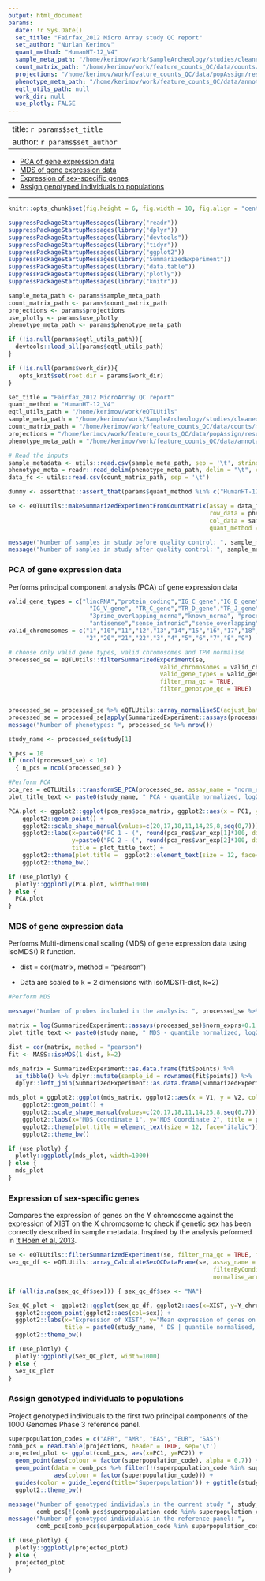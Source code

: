 ```yaml
---
output: html_document
params:
  date: !r Sys.Date()
  set_title: "Fairfax_2012 Micro Array study QC report"
  set_author: "Nurlan Kerimov"
  quant_method: "HumanHT-12_V4"
  sample_meta_path: "/home/kerimov/work/SampleArcheology/studies/cleaned/Fairfax_2012.tsv"
  count_matrix_path: "/home/kerimov/work/feature_counts_QC/data/counts/micro_array/raw/Fairfax_2012.tsv.gz"
  projections: "/home/kerimov/work/feature_counts_QC/data/popAssign/results_Fairfax_2014/new_dataset_scores.profile.adj"
  phenotype_meta_path: "/home/kerimov/work/feature_counts_QC/data/annotations/HumanHT-12_V4_Ensembl_96_phenotype_metadata.tsv.gz"
  eqtl_utils_path: null
  work_dir: null
  use_plotly: FALSE
---
```


---
title: `r params$set_title`
author: `r params$set_author`
---

- [PCA of gene expression data](#pca-of-gene-expression-data)
- [MDS of gene expression data](#mds-of-gene-expression-data)
- [Expression of sex-specific genes](#expression-of-sex-specific-genes)
- [Assign genotyped individuals to populations](#assign-genotyped-individuals-to-populations)

***
```r
knitr::opts_chunk$set(fig.height = 6, fig.width = 10, fig.align = "center")
```

```r
suppressPackageStartupMessages(library("readr"))
suppressPackageStartupMessages(library("dplyr"))
suppressPackageStartupMessages(library("devtools"))
suppressPackageStartupMessages(library("tidyr"))
suppressPackageStartupMessages(library("ggplot2"))
suppressPackageStartupMessages(library("SummarizedExperiment"))
suppressPackageStartupMessages(library("data.table"))
suppressPackageStartupMessages(library("plotly"))
suppressPackageStartupMessages(library("knitr"))

sample_meta_path <- params$sample_meta_path
count_matrix_path <- params$count_matrix_path
projections <- params$projections
use_plotly <- params$use_plotly
phenotype_meta_path <- params$phenotype_meta_path

if (!is.null(params$eqtl_utils_path)){
  devtools::load_all(params$eqtl_utils_path)
}

if (!is.null(params$work_dir)){
   opts_knit$set(root.dir = params$work_dir)
}
```

```r
set_title = "Fairfax_2012 MicroArray QC report"
quant_method = "HumanHT-12_V4"
eqtl_utils_path = "/home/kerimov/work/eQTLUtils"
sample_meta_path = "/home/kerimov/work/SampleArcheology/studies/cleaned/Fairfax_2012.tsv"
count_matrix_path = "/home/kerimov/work/feature_counts_QC/data/counts/micro_array/raw/Fairfax_2012.tsv.gz"
projections = "/home/kerimov/work/feature_counts_QC/data/popAssign/results_Fairfax_2014/new_dataset_scores.profile.adj"
phenotype_meta_path = "/home/kerimov/work/feature_counts_QC/data/annotations/HumanHT-12_V4_Ensembl_96_phenotype_metadata.tsv.gz"
```


```r
# Read the inputs
sample_metadata <- utils::read.csv(sample_meta_path, sep = '\t', stringsAsFactors = FALSE)
phenotype_meta = readr::read_delim(phenotype_meta_path, delim = "\t", col_types = "ccccciiicciidi")
data_fc <- utils::read.csv(count_matrix_path, sep = '\t')

dummy <- assertthat::assert_that(params$quant_method %in% c("HumanHT-12_V4", "gene_counts"), msg = "Quantification method is not a valid! Please choose 'HumanHT-12_V4' or 'gene_counts'")

se <- eQTLUtils::makeSummarizedExperimentFromCountMatrix(assay = data_fc, 
                                                         row_data = phenotype_meta, 
                                                         col_data = sample_metadata, 
                                                         quant_method = params$quant_method)

message("Number of samples in study before quality control: ", sample_metadata %>% nrow())
message("Number of samples in study after quality control: ", sample_metadata[sample_metadata$rna_qc_passed & sample_metadata$genotype_qc_passed,] %>% nrow())
```

### PCA of gene expression data

Performs principal component analysis (PCA) of gene expression data

```r
valid_gene_types = c("lincRNA","protein_coding","IG_C_gene","IG_D_gene","IG_J_gene",
                       "IG_V_gene", "TR_C_gene","TR_D_gene","TR_J_gene", "TR_V_gene",
                       "3prime_overlapping_ncrna","known_ncrna", "processed_transcript",
                       "antisense","sense_intronic","sense_overlapping")
valid_chromosomes = c("1","10","11","12","13","14","15","16","17","18","19",
                      "2","20","21","22","3","4","5","6","7","8","9")

# choose only valid gene types, valid chromosomes and TPM normalise
processed_se = eQTLUtils::filterSummarizedExperiment(se,
                                           valid_chromosomes = valid_chromosomes,
                                           valid_gene_types = valid_gene_types, 
                                           filter_rna_qc = TRUE, 
                                           filter_genotype_qc = TRUE) 


processed_se = processed_se %>% eQTLUtils::array_normaliseSE(adjust_batch = TRUE)  
processed_se = processed_se[apply(SummarizedExperiment::assays(processed_se)$norm_exprs, 1, median) > 1, ]
message("Number of phenotypes: ", processed_se %>% nrow())

study_name <- processed_se$study[1]
```


```r
n_pcs = 10
if (ncol(processed_se) < 10)
  { n_pcs = ncol(processed_se) }

#Perform PCA
pca_res = eQTLUtils::transformSE_PCA(processed_se, assay_name = "norm_exprs", n_pcs = n_pcs, log_transform = TRUE, center = TRUE, scale. = TRUE)
plot_title_text <- paste0(study_name, " PCA - quantile normalized, log2 | Sample Size: ", nrow(processed_se %>% SummarizedExperiment::colData()))

PCA.plot <- ggplot2::ggplot(pca_res$pca_matrix, ggplot2::aes(x = PC1, y = PC2, color = qtl_group, label = sample_id)) +
    ggplot2::geom_point() +
    ggplot2::scale_shape_manual(values=c(20,17,18,11,14,25,8,seq(0,7))) +
    ggplot2::labs(x=paste0("PC 1 - (", round(pca_res$var_exp[1]*100, digits = 1),"% var. explained)"),
                  y=paste0("PC 2 - (", round(pca_res$var_exp[2]*100, digits = 1),"% var. explained)"),
                  title = plot_title_text) +
    ggplot2::theme(plot.title =  ggplot2::element_text(size = 12, face="italic")) +
    ggplot2::theme_bw()

if (use_plotly) {
  plotly::ggplotly(PCA.plot, width=1000)
} else {
  PCA.plot
}
```

### MDS of gene expression data

Performs Multi-dimensional scaling (MDS) of gene expression data using isoMDS() R function.

* dist = cor(matrix, method = "pearson")

* Data are scaled to k = 2 dimensions with isoMDS(1-dist, k=2)

```r
#Perform MDS

message("Number of probes included in the analysis: ", processed_se %>% nrow())

matrix = log(SummarizedExperiment::assays(processed_se)$norm_exprs+0.1,2)  
plot_title_text <- paste0(study_name, " MDS - quantile normalized, log2 | Sample Size: ", nrow(processed_se %>% SummarizedExperiment::colData()))

dist = cor(matrix, method = "pearson")
fit <- MASS::isoMDS(1-dist, k=2)

mds_matrix = SummarizedExperiment::as.data.frame(fit$points) %>%
  as_tibble() %>% dplyr::mutate(sample_id = rownames(fit$points)) %>%
  dplyr::left_join(SummarizedExperiment::as.data.frame(SummarizedExperiment::colData(processed_se)), by = "sample_id")

mds_plot = ggplot2::ggplot(mds_matrix, ggplot2::aes(x = V1, y = V2, color = qtl_group, label = sample_id)) +
    ggplot2::geom_point() +
    ggplot2::scale_shape_manual(values=c(20,17,18,11,14,25,8,seq(0,7))) +
    ggplot2::labs(x="MDS Coordinate 1", y="MDS Coordinate 2", title = plot_title_text) +
    ggplot2::theme(plot.title = element_text(size = 12, face="italic")) +
    ggplot2::theme_bw()
```

```r
if (use_plotly) {
  plotly::ggplotly(mds_plot, width=1000)
} else {
  mds_plot
}
```

### Expression of sex-specific genes

Compares the expression of genes on the Y chromosome against the expression of XIST on the X chromosome to check if genetic sex has been correctly described in sample metadata. Inspired by the analysis peformed in ['t Hoen et al, 2013](https://doi.org/10.1038/nbt.2702).

```r
se <- eQTLUtils::filterSummarizedExperiment(se, filter_rna_qc = TRUE, filter_genotype_qc = TRUE)
sex_qc_df <- eQTLUtils::array_CalculateSexQCDataFrame(se, assay_name = "exprs",
                                                          filterByCondition = FALSE,
                                                          normalise_array = TRUE)

if (all(is.na(sex_qc_df$sex))) { sex_qc_df$sex <- "NA"}

Sex_QC_plot <- ggplot2::ggplot(sex_qc_df, ggplot2::aes(x=XIST, y=Y_chrom_mean, label = sample_id)) +
  ggplot2::geom_point(ggplot2::aes(col=sex)) +
  ggplot2::labs(x="Expression of XIST", y="Mean expression of genes on chrY", 
                title = paste0(study_name, " DS | quantile normalised, log2, | Sample Size: ", nrow(sex_qc_df))) +
  ggplot2::theme_bw()
```

```r
if (use_plotly) {
  plotly::ggplotly(Sex_QC_plot, width=1000)
} else {
  Sex_QC_plot
}
```


### Assign genotyped individuals to populations

Project genotyped individuals to the first two principal components of the 1000 Genomes Phase 3 reference panel.

```r
superpopulation_codes = c("AFR", "AMR", "EAS", "EUR", "SAS")
comb_pcs = read.table(projections, header = TRUE, sep='\t')
projected_plot <- ggplot(comb_pcs, aes(x=PC1, y=PC2)) + 
  geom_point(aes(colour = factor(superpopulation_code), alpha = 0.7)) +
  geom_point(data = comb_pcs %>% filter(!(superpopulation_code %in% superpopulation_codes)), 
             aes(colour = factor(superpopulation_code))) +
  guides(color = guide_legend(title='Superpopulation')) + ggtitle(study_name) +
  ggplot2::theme_bw()

message("Number of genotyped individuals in the current study ", study_name, ": ", 
        comb_pcs[!(comb_pcs$superpopulation_code %in% superpopulation_codes),] %>% nrow())
message("Number of genotyped individuals in the reference panel: ", 
        comb_pcs[comb_pcs$superpopulation_code %in% superpopulation_codes,] %>% nrow())

if (use_plotly) {
  plotly::ggplotly(projected_plot)
} else {
  projected_plot
}
```
